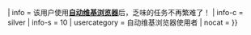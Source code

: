 {{userbox
| border-c = black
| id = AWB
| id-c = #bfc
| id-s = {{#if:{{{1|}}}|12|14}}
| info = 该用户使用'''[[Wikipedia:AutoWikiBrowser|自动维基浏览器]]'''后，乏味的任务不再繁难了！
| info-c = silver
| info-s = 10
| usercategory = 自动维基浏览器使用者
| nocat = {{{nocat|}}}
}}<noinclude>{{Documentation|content = 

== 参见 ==
* {{tl|AWB topicon}}
[[Category:維基百科工具用戶框|AWB]]
}}</noinclude>